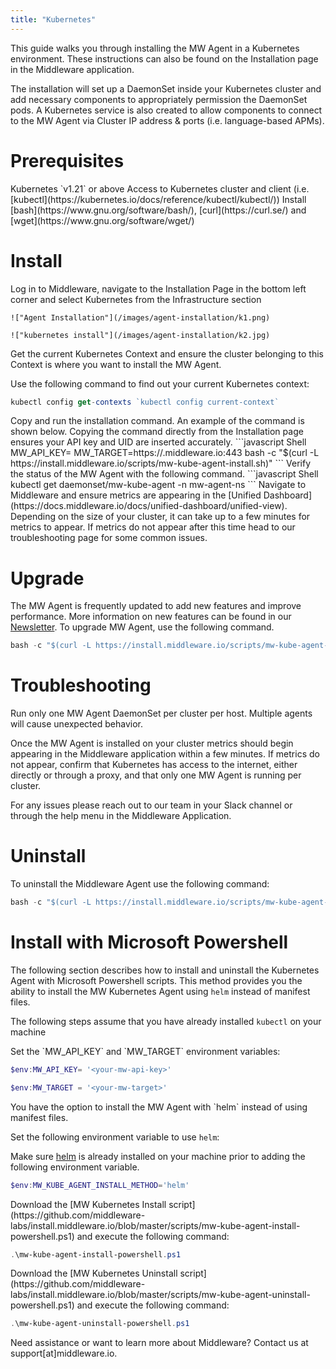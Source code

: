 ```yaml
---
title: "Kubernetes"
---
```


This guide walks you through installing the MW Agent in a Kubernetes environment. These instructions can also be found on the Installation page in the Middleware application. 

The installation will set up a DaemonSet inside your Kubernetes cluster and add necessary components to appropriately permission the DaemonSet pods. A Kubernetes service is also created to allow components to connect to the MW Agent via Cluster IP address & ports (i.e. language-based APMs). 


# Prerequisites

<Steps>
  <Step title="Kubernetes Version">
  Kubernetes `v1.21` or above
  </Step>

  <Step title="Kubernetes Access">
  Access to Kubernetes cluster and client (i.e. [kubectl](https://kubernetes.io/docs/reference/kubectl/kubectl/))
  </Step>

  <Step title="CLI Tools">
  Install [bash](https://www.gnu.org/software/bash/), [curl](https://curl.se/) and [wget](https://www.gnu.org/software/wget/)
  </Step>
</Steps>

# Install

<Accordion title="Step 1: Access One-Step Install">
    Log in to Middleware, navigate to the Installation Page in the bottom left corner and select Kubernetes from the Infrastructure section
    
    !["Agent Installation"](/images/agent-installation/k1.png)

    !["kubernetes install"](/images/agent-installation/k2.jpg)
</Accordion>

<Accordion title="Step 2: Identify Kubernetes Context">
  Get the current Kubernetes Context and ensure the cluster belonging to this Context is where you want to install the MW Agent.
  
  Use the following command to find out your current Kubernetes context:

  ```javascript Shell
  kubectl config get-contexts `kubectl config current-context`
  ```
</Accordion>

<Accordion title="Step 3: Run Kubernetes Install Command">
  Copy and run the installation command. An example of the command is shown below. Copying the command directly from the Installation page ensures your API key and UID are inserted accurately.
  ```javascript Shell
  MW_API_KEY=<xxxxxxxxxx> MW_TARGET=https://<uid>.middleware.io:443 bash -c "$(curl -L https://install.middleware.io/scripts/mw-kube-agent-install.sh)"
  ```
</Accordion>

<Accordion title="Step 4: Verify Installation">
  Verify the status of the MW Agent with the following command. 
  ```javascript Shell
  kubectl get daemonset/mw-kube-agent -n mw-agent-ns
  ```
</Accordion>

<Accordion title="Step 5: Check Your Dashboard">
  Navigate to Middleware and ensure metrics are appearing in the [Unified Dashboard](https://docs.middleware.io/docs/unified-dashboard/unified-view). Depending on the size of your cluster, it can take up to a few minutes for metrics to appear. If metrics do not appear after this time head to our troubleshooting page for some common issues.
</Accordion>

# Upgrade
The MW Agent is frequently updated to add new features and improve performance. More information on new features can be found in our [Newsletter](https://newsletters.middleware.io/). To upgrade MW Agent, use the following command.
```javascript Shell
bash -c "$(curl -L https://install.middleware.io/scripts/mw-kube-agent-upgrade.sh)"
```

# Troubleshooting
<Warning>  Run only one MW Agent DaemonSet per cluster per host. Multiple agents will cause unexpected behavior. </Warning>

Once the MW Agent is installed on your cluster metrics should begin appearing in the Middleware application within a few minutes. If metrics do not appear, confirm that Kubernetes has access to the internet, either directly or through a proxy, and that only one MW Agent is running per cluster. 

For any issues please reach out to our team in your Slack channel or through the help menu in the Middleware Application.

# Uninstall
To uninstall the Middleware Agent use the following command:
```javascript Shell
bash -c "$(curl -L https://install.middleware.io/scripts/mw-kube-agent-uninstall.sh)"
```

# Install with Microsoft Powershell

The following section describes how to install and uninstall the Kubernetes Agent with Microsoft Powershell scripts. This method provides you the ability to install the MW Kubernetes Agent using `helm` instead of manifest files. 

<Note> The following steps assume that you have already installed `kubectl` on your machine </Note>

<Accordion title="Step 1: Open Powershell Terminal">
  Set the `MW_API_KEY` and `MW_TARGET` environment variables:

  ```Powershell Powershell
  $env:MW_API_KEY= '<your-mw-api-key>'

  $env:MW_TARGET = '<your-mw-target>'
  ```
</Accordion>

<Accordion title="Step 2: Install with Helm [Optional]">
  You have the option to install the MW Agent with `helm` instead of using manifest files. 
  
  Set the following environment variable to use `helm`:

  <Note> Make sure [helm](https://helm.sh/docs/intro/install/) is already installed on your machine prior to adding the following environment variable. </Note>

  ```Powershell Powershell
  $env:MW_KUBE_AGENT_INSTALL_METHOD='helm'
  ```
</Accordion>

<Accordion title="Step 3: Install MW Kubernetes Agent">
  Download the [MW Kubernetes Install script](https://github.com/middleware-labs/install.middleware.io/blob/master/scripts/mw-kube-agent-install-powershell.ps1) and execute the following command:

  ```Powershell Powershell
  .\mw-kube-agent-install-powershell.ps1 
  ```
</Accordion>

<Accordion title="Uninstall">
  Download the [MW Kubernetes Uninstall script](https://github.com/middleware-labs/install.middleware.io/blob/master/scripts/mw-kube-agent-uninstall-powershell.ps1) and execute the following command:

  ```Powershell Powershell
  .\mw-kube-agent-uninstall-powershell.ps1 
  ``` 
</Accordion>

<Note> Need assistance or want to learn more about Middleware? Contact us at support[at]middleware.io. </Note>